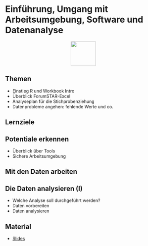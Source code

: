 # Einführung, Umgang mit Arbeitsumgebung, Software und Datenanalyse


<p align="center">
<img src="icons/software.png" width="80" height="80" class="center">
</p> 
## Themen
* Einstieg R und Workbook Intro
* Überblick ForumSTAR-Excel
* Analyseplan für die Stichprobenziehung
* Datenprobleme angehen: fehlende Werte und co.

## Lernziele

::: {.callout-tip collapse="true"}
## Potentiale erkennen
- Überblick über Tools
- Sichere Arbeitsumgebung
:::
::: {.callout-tip}
## Mit den Daten arbeiten
:::

::: {.callout-tip collapse="true"}
## Die Daten analysieren (I)
- Welche Analyse soll durchgeführt werden?
- Daten vorbereiten
- Daten analysieren
:::


## Material
* [Slides](https://docs.google.com/presentation/d/1V2W5lfUeO_J8t630tBsoWx41EEF2MDr3getVNXuFmU4/edit?usp=sharing)